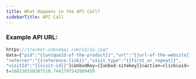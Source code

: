 ```yaml
---
title: What Happens in the API Call?
sidebarTitle: API Call
---
```


### Example API URL:

```javascript
https://tracker.unbxdapi.com/v2/1p.jpg?
data={"pid":"{{uniqueId-of-the-product}}","url":"{{url-of-the-website}}",
"referrer":"{{reference-link}}","visit_type":"{{first_or_repeat}}",
"visitId":"{{visit-id}}"}&UnbxdKey={{unbxd-sitekey}}&action=click&uid={uid}}&
t=1662365583875|0.7442797542869459
```

